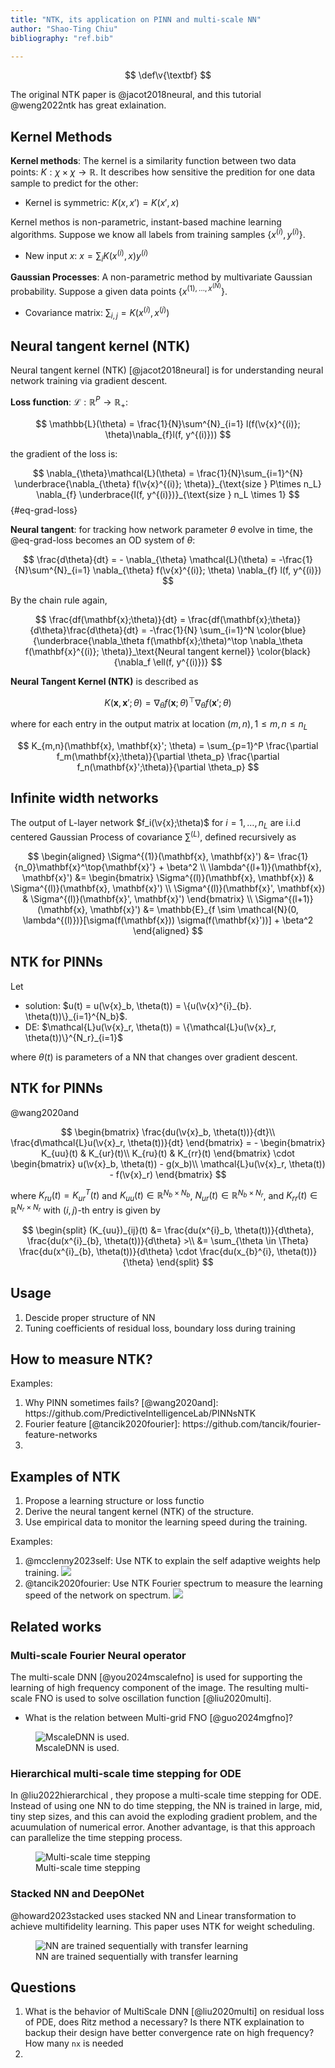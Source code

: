 ```yaml
---
title: "NTK, its application on PINN and multi-scale NN"
author: "Shao-Ting Chiu"
bibliography: "ref.bib"

---
```

$$
\def\v{\textbf}
$$


The original NTK paper is @jacot2018neural, and this tutorial @weng2022ntk has great exlaination.

## Kernel Methods


**Kernel methods**: The kernel is a similarity function between two data points: $K: \chi \times \chi \to \mathbb{R}$. It describes how sensitive the predition for one data sample to predict for the other:

- Kernel is symmetric: $K(x,x') = K(x', x)$

Kernel methos is non-parametric, instant-based machine learning algorithms. Suppose we know all labels from training samples $\{x^{(i)}, y^{(i)}\}$. 

- New input $x$: $x = \sum_{i} K(x^{(i)}, x) y^{(i)}$

**Gaussian Processes**: A non-parametric method by multivariate Gaussian probability. Suppose a given data points $\{x^{(1), \dots, x^{(N)}}\}$. 

- Covariance matrix: $\sum_{i,j} = K(x^{(i)}, x^{(j)})$


## Neural tangent kernel (NTK)

Neural tangent kernel (NTK) [@jacot2018neural] is for understanding neural network training via gradient descent. 


**Loss function**: $\mathcal{L}: \mathbb{R}^P \to \mathbb{R}_{+}$: 

$$
\mathbb{L}(\theta) = \frac{1}{N}\sum^{N}_{i=1} l(f(\v{x}^{(i)}; \theta)\nabla_{f}l(f, y^{(i)}))
$$

the gradient of the loss is: 

$$
\nabla_{\theta}\mathcal{L}(\theta) = \frac{1}{N}\sum_{i=1}^{N} \underbrace{\nabla_{\theta} f(\v{x}^{(i)}; \theta)}_{\text{size } P\times n_L} \nabla_{f} \underbrace{l(f, y^{(i)})}_{\text{size } n_L \times 1}
$${#eq-grad-loss}


**Neural tangent**: for tracking how network parameter $\theta$ evolve in time, the @eq-grad-loss becomes an OD system of $\theta$: 

$$
\frac{d\theta}{dt} = - \nabla_{\theta} \mathcal{L}(\theta) = -\frac{1}{N}\sum^{N}_{i=1} \nabla_{\theta} f(\v{x}^{(i)}; \theta) \nabla_{f} l(f, y^{(i)})
$$


By the chain rule again,

$$
\frac{df(\mathbf{x};\theta)}{dt} 
= \frac{df(\mathbf{x};\theta)}{d\theta}\frac{d\theta}{dt}
= -\frac{1}{N} \sum_{i=1}^N \color{blue}{\underbrace{\nabla_\theta f(\mathbf{x};\theta)^\top \nabla_\theta f(\mathbf{x}^{(i)}; \theta)}_\text{Neural tangent kernel}} \color{black}{\nabla_f \ell(f, y^{(i)})}
$$

**Neural Tangent Kernel (NTK)** is described as 

$$
K(\mathbf{x}, \mathbf{x}'; \theta) = \nabla_\theta f(\mathbf{x};\theta)^\top \nabla_\theta f(\mathbf{x}'; \theta)
$$

where for each entry in the output matrix at location $(m,n), 1 \leq m,n \leq n_L$

$$
K_{m,n}(\mathbf{x}, \mathbf{x}'; \theta) = \sum_{p=1}^P \frac{\partial f_m(\mathbf{x};\theta)}{\partial \theta_p} \frac{\partial f_n(\mathbf{x}';\theta)}{\partial \theta_p}
$$

## Infinite width networks

The output of L-layer network $f_i(\v{x};\theta)$ for $i=1,\dots,n_L$ are i.i.d centered Gaussian Process of covariance $\sum^{(L)}$, defined recursively as 

$$
\begin{aligned}
\Sigma^{(1)}(\mathbf{x}, \mathbf{x}') &= \frac{1}{n_0}\mathbf{x}^\top{\mathbf{x}'} + \beta^2 \\
\lambda^{(l+1)}(\mathbf{x}, \mathbf{x}') &= \begin{bmatrix}
\Sigma^{(l)}(\mathbf{x}, \mathbf{x}) & \Sigma^{(l)}(\mathbf{x}, \mathbf{x}') \\
\Sigma^{(l)}(\mathbf{x}', \mathbf{x}) & \Sigma^{(l)}(\mathbf{x}', \mathbf{x}')
\end{bmatrix} \\
\Sigma^{(l+1)}(\mathbf{x}, \mathbf{x}') &= \mathbb{E}_{f \sim \mathcal{N}(0, \lambda^{(l)})}[\sigma(f(\mathbf{x})) \sigma(f(\mathbf{x}'))] + \beta^2
\end{aligned}
$$

## NTK for PINNs 

Let 

- solution: $u(t) = u(\v{x}_b, \theta(t)) = \{u(\v{x}^{i}_{b}. \theta(t))\}_{i=1}^{N_b}$.
- DE: $\mathcal{L}u(\v{x}_r, \theta(t)) = \{\mathcal{L}u(\v{x}_r, \theta(t))\}^{N_r}_{i=1}$

where $\theta(t)$ is parameters of a NN that changes over gradient descent.

::: {#lem-ntk-pinn}

## NTK for PINNs

@wang2020and 

$$
\begin{bmatrix}
    \frac{du(\v{x}_b, \theta(t))}{dt}\\
    \frac{d\mathcal{L}u(\v{x}_r, \theta(t))}{dt}
\end{bmatrix} = - \begin{bmatrix}
    K_{uu}(t) & K_{ur}(t)\\
    K_{ru}(t) & K_{rr}(t)
\end{bmatrix} \cdot 
\begin{bmatrix}
    u(\v{x}_b, \theta(t)) - g(x_b)\\
    \mathcal{L}u(\v{x}_r, \theta(t)) - f(\v{x}_r)
\end{bmatrix}
$$

where $K_{ru}(t) = K^{T}_{ur}(t)$ and $K_{uu}(t) \in \mathbb{R}^ {N_b \times N_b}$, $N_{ur}(t) \in \mathbb{R}^{N_b\times N_r}$, and $K_{rr}(t) \in \mathbb{R}^{N_r \times N_r}$ with $(i, j)$-th entry is given by

$$
\begin{split}
    (K_{uu})_{ij}(t) &=  \frac{du(x^{i}_b, \theta(t))}{d\theta}, \frac{du(x^{i}_{b}, \theta(t))}{d\theta} >\\
    &= \sum_{\theta \in \Theta} \frac{du(x^{i}_{b}, \theta(t))}{d\theta} \cdot \frac{du(x_{b}^{i}, \theta(t))}{\theta}
\end{split}
$$

:::


## Usage

1. Descide proper structure of NN 
2. Tuning coefficients of residual loss, boundary loss during training

## How to measure NTK?


Examples: 

1. Why PINN sometimes fails? [@wang2020and]: https://github.com/PredictiveIntelligenceLab/PINNsNTK
2. Fourier feature [@tancik2020fourier]: https://github.com/tancik/fourier-feature-networks 
3. 


## Examples of NTK

1. Propose a learning structure or loss functio 
2. Derive the neural tangent kernel (NTK) of the structure.
3. Use empirical data to monitor the learning speed during the training. 

Examples:

1. @mcclenny2023self: Use NTK to explain the self adaptive weights help training. 
   ![](https://ars.els-cdn.com/content/image/1-s2.0-S0021999122007859-gr017.jpg)
2. @tancik2020fourier: Use NTK Fourier spectrum to measure the learning speed of the network on spectrum.
   ![](img/ntk_fourier.png)

## Related works

### Multi-scale Fourier Neural operator

The multi-scale DNN [@you2024mscalefno] is used for supporting the learning of high frequency component of the image. The resulting multi-scale FNO is used to solve oscillation function [@liu2020multi]. 

- What is the relation between Multi-grid FNO [@guo2024mgfno]?

![MscaleDNN is used.](img/multi-scale_FNO.png)

### Hierarchical multi-scale time stepping for ODE

In @liu2022hierarchical , they propose a multi-scale time stepping for ODE. Instead of using one NN to do time stepping, the NN is trained in large, mid, tiny step sizes, and this can avoid the exploding gradient problem, and the acuumulation of numerical error. Another advantage, is that this approach can parallelize the time stepping process.

![Multi-scale time stepping](https://royalsocietypublishing.org/cms/asset/66a4dbce-f058-4259-9c86-321c5e9c2090/rsta20210200f01.jpg)


### Stacked NN and DeepONet 

@howard2023stacked uses stacked NN and Linear transformation to achieve multifidelity learning. This paper uses NTK for weight scheduling.


![NN are trained sequentially with transfer learning](img/stacked_dnn1.png)


## Questions

1. What is the behavior of MultiScale DNN [@liu2020multi] on residual loss of PDE, does Ritz method a necessary? Is there NTK explaination to backup their design have better convergence rate on high frequency? How many `nx` is needed
2. 
